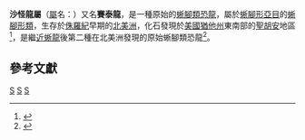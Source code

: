 {{Automatic Taxobox
| taxon = Seitaad
| fossil_range = [[侏罗纪|侏罗纪]]前期, {{fossil_range|普连斯巴奇阶}}
| image = Skeletal reconstruction of Seitaad ruessi.jpg
| image_width = 260px
| image_caption = 沙怪龍的骨骼重建圖
| authority = Sertich & Loewen, 2010
| type_species = '''羅氏沙怪龍<br />''Seitaad ruessi'''''
| type_species_authority = Sertich & Loewen, 2010
}}

'''沙怪龍屬'''（[[屬|屬]]名：{{lang|la|''Seitaad''}}）又名'''賽泰龍'''，是一種原始的[[蜥腳類|蜥腳類]][[恐龍|恐龍]]，屬於[[蜥腳形亞目|蜥腳形亞目]]的[[蜥腳形類|蜥腳形類]]，生存於[[侏羅紀|侏羅紀]]早期的[[北美洲|北美洲]]，化石發現於[[美國|美國]][[猶他州|猶他州]]東南部的[[聖胡安縣_(猶他州)|聖胡安]]地區<ref name=Seitaad>{{Cite journal |author=Joseph J. W. Sertich and Mark A. Loewen |year=2010 |title=A New Basal Sauropodomorph Dinosaur from the Lower Jurassic Navajo Sandstone of Southern Utah |url=http://www.plosone.org/article/info%3Adoi%2F10.1371%2Fjournal.pone.0009789 |journal=PLoS ONE |volume=5 |issue=3 |pages=e9789 |doi=10.1371/journal.pone.0009789 |pmid=20352090 |pmc=2844413 |editor1-last=Laudet |editor1-first=Vincent |access-date=2015-12-12 |archive-date=2014-03-17 |archive-url=https://web.archive.org/web/20140317225708/http://www.plosone.org/article/info%3Adoi%2F10.1371%2Fjournal.pone.0009789 |dead-url=no }}</ref>，是繼[[近蜥龍|近蜥龍]]後第二種在北美洲發現的原始蜥腳類恐龍<ref name=Sarahsaurus>{{Cite journal |author=Timothy B. Rowe, Hans-Dieter Sues and Robert R. Reisz |year=2011 |title=Dispersal and diversity in the earliest North American sauropodomorph dinosaurs, with a description of a new taxon |url=http://rspb.royalsocietypublishing.org/content/278/1708/1044.full |journal=Proceedings of the Royal Society B: Biological Sciences |volume=278 |issue=1708 |pages=1044–1053 |doi=10.1098/rspb.2010.1867 |pmid=20926438 |pmc=3049036 |access-date=2019-02-05 |archive-date=2018-08-07 |archive-url=https://web.archive.org/web/20180807021500/http://rspb.royalsocietypublishing.org/content/278/1708/1044.full |dead-url=no }}</ref>。

==參考文獻==
{{reflist}}
{{恐龍小作品}}
{{Taxonbar}}
[[Category:原蜥腳下目|S]]
[[Category:北美洲恐龍|S]]
[[Category:侏羅紀恐龍|S]]